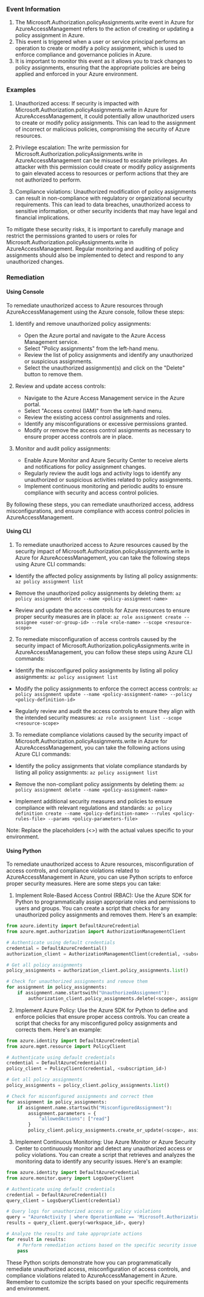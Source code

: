 
### Event Information

1. The Microsoft.Authorization.policyAssignments.write event in Azure for AzureAccessManagement refers to the action of creating or updating a policy assignment in Azure.
2. This event is triggered when a user or service principal performs an operation to create or modify a policy assignment, which is used to enforce compliance and governance policies in Azure.
3. It is important to monitor this event as it allows you to track changes to policy assignments, ensuring that the appropriate policies are being applied and enforced in your Azure environment.


### Examples

1. Unauthorized access: If security is impacted with Microsoft.Authorization.policyAssignments.write in Azure for AzureAccessManagement, it could potentially allow unauthorized users to create or modify policy assignments. This can lead to the assignment of incorrect or malicious policies, compromising the security of Azure resources.

2. Privilege escalation: The write permission for Microsoft.Authorization.policyAssignments.write in AzureAccessManagement can be misused to escalate privileges. An attacker with this permission could create or modify policy assignments to gain elevated access to resources or perform actions that they are not authorized to perform.

3. Compliance violations: Unauthorized modification of policy assignments can result in non-compliance with regulatory or organizational security requirements. This can lead to data breaches, unauthorized access to sensitive information, or other security incidents that may have legal and financial implications.

To mitigate these security risks, it is important to carefully manage and restrict the permissions granted to users or roles for Microsoft.Authorization.policyAssignments.write in AzureAccessManagement. Regular monitoring and auditing of policy assignments should also be implemented to detect and respond to any unauthorized changes.

### Remediation

#### Using Console

To remediate unauthorized access to Azure resources through AzureAccessManagement using the Azure console, follow these steps:

1. Identify and remove unauthorized policy assignments:
   - Open the Azure portal and navigate to the Azure Access Management service.
   - Select "Policy assignments" from the left-hand menu.
   - Review the list of policy assignments and identify any unauthorized or suspicious assignments.
   - Select the unauthorized assignment(s) and click on the "Delete" button to remove them.

2. Review and update access controls:
   - Navigate to the Azure Access Management service in the Azure portal.
   - Select "Access control (IAM)" from the left-hand menu.
   - Review the existing access control assignments and roles.
   - Identify any misconfigurations or excessive permissions granted.
   - Modify or remove the access control assignments as necessary to ensure proper access controls are in place.

3. Monitor and audit policy assignments:
   - Enable Azure Monitor and Azure Security Center to receive alerts and notifications for policy assignment changes.
   - Regularly review the audit logs and activity logs to identify any unauthorized or suspicious activities related to policy assignments.
   - Implement continuous monitoring and periodic audits to ensure compliance with security and access control policies.

By following these steps, you can remediate unauthorized access, address misconfigurations, and ensure compliance with access control policies in AzureAccessManagement.

#### Using CLI

1. To remediate unauthorized access to Azure resources caused by the security impact of Microsoft.Authorization.policyAssignments.write in Azure for AzureAccessManagement, you can take the following steps using Azure CLI commands:

- Identify the affected policy assignments by listing all policy assignments:
  `az policy assignment list`

- Remove the unauthorized policy assignments by deleting them:
  `az policy assignment delete --name <policy-assignment-name>`

- Review and update the access controls for Azure resources to ensure proper security measures are in place:
  `az role assignment create --assignee <user-or-group-id> --role <role-name> --scope <resource-scope>`

2. To remediate misconfiguration of access controls caused by the security impact of Microsoft.Authorization.policyAssignments.write in AzureAccessManagement, you can follow these steps using Azure CLI commands:

- Identify the misconfigured policy assignments by listing all policy assignments:
  `az policy assignment list`

- Modify the policy assignments to enforce the correct access controls:
  `az policy assignment update --name <policy-assignment-name> --policy <policy-definition-id>`

- Regularly review and audit the access controls to ensure they align with the intended security measures:
  `az role assignment list --scope <resource-scope>`

3. To remediate compliance violations caused by the security impact of Microsoft.Authorization.policyAssignments.write in Azure for AzureAccessManagement, you can take the following actions using Azure CLI commands:

- Identify the policy assignments that violate compliance standards by listing all policy assignments:
  `az policy assignment list`

- Remove the non-compliant policy assignments by deleting them:
  `az policy assignment delete --name <policy-assignment-name>`

- Implement additional security measures and policies to ensure compliance with relevant regulations and standards:
  `az policy definition create --name <policy-definition-name> --rules <policy-rules-file> --params <policy-parameters-file>`

Note: Replace the placeholders (<>) with the actual values specific to your environment.

#### Using Python

To remediate unauthorized access to Azure resources, misconfiguration of access controls, and compliance violations related to AzureAccessManagement in Azure, you can use Python scripts to enforce proper security measures. Here are some steps you can take:

1. Implement Role-Based Access Control (RBAC): Use the Azure SDK for Python to programmatically assign appropriate roles and permissions to users and groups. You can create a script that checks for any unauthorized policy assignments and removes them. Here's an example:

```python
from azure.identity import DefaultAzureCredential
from azure.mgmt.authorization import AuthorizationManagementClient

# Authenticate using default credentials
credential = DefaultAzureCredential()
authorization_client = AuthorizationManagementClient(credential, <subscription_id>)

# Get all policy assignments
policy_assignments = authorization_client.policy_assignments.list()

# Check for unauthorized assignments and remove them
for assignment in policy_assignments:
    if assignment.name.startswith("UnauthorizedAssignment"):
        authorization_client.policy_assignments.delete(<scope>, assignment.name)
```

2. Implement Azure Policy: Use the Azure SDK for Python to define and enforce policies that ensure proper access controls. You can create a script that checks for any misconfigured policy assignments and corrects them. Here's an example:

```python
from azure.identity import DefaultAzureCredential
from azure.mgmt.resource import PolicyClient

# Authenticate using default credentials
credential = DefaultAzureCredential()
policy_client = PolicyClient(credential, <subscription_id>)

# Get all policy assignments
policy_assignments = policy_client.policy_assignments.list()

# Check for misconfigured assignments and correct them
for assignment in policy_assignments:
    if assignment.name.startswith("MisconfiguredAssignment"):
        assignment.parameters = {
            "allowedActions": ["read"]
        }
        policy_client.policy_assignments.create_or_update(<scope>, assignment.name, assignment)
```

3. Implement Continuous Monitoring: Use Azure Monitor or Azure Security Center to continuously monitor and detect any unauthorized access or policy violations. You can create a script that retrieves and analyzes the monitoring data to identify any security issues. Here's an example:

```python
from azure.identity import DefaultAzureCredential
from azure.monitor.query import LogsQueryClient

# Authenticate using default credentials
credential = DefaultAzureCredential()
query_client = LogsQueryClient(credential)

# Query logs for unauthorized access or policy violations
query = "AzureActivity | where OperationName == 'Microsoft.Authorization/policyAssignments/write' | where ResultType == 'Failed'"
results = query_client.query(<workspace_id>, query)

# Analyze the results and take appropriate actions
for result in results:
    # Perform remediation actions based on the specific security issue detected
    pass
```

These Python scripts demonstrate how you can programmatically remediate unauthorized access, misconfiguration of access controls, and compliance violations related to AzureAccessManagement in Azure. Remember to customize the scripts based on your specific requirements and environment.

